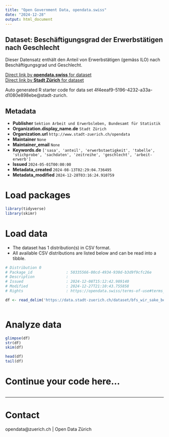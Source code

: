 ```yaml
---
title: "Open Government Data, opendata.swiss"
date: "2024-12-28"
output: html_document
---
```


## Dataset: Beschäftigungsgrad der Erwerbstätigen nach Geschlecht

Dieser Datensatz enthält den Anteil von Erwerbstätigen (gemäss ILO)  nach Beschäftigungsgrad und Geschlecht.


[Direct link by **opendata.swiss** for dataset](https://opendata.swiss/de/dataset/beschaftigungsgrad-der-erwerbstatigen-nach-geschlecht1)<br>
[Direct link by **Stadt Zürich** for dataset](https://data.stadt-zuerich.ch/dataset/bfs_wir_sake_beschgrad_erwtge_geschl_od5041)

Auto generated R starter code for data set 4f4eeaf9-5196-4232-a33a-d1080e898ebe@stadt-zurich.

## Metadata

- **Publisher** `Sektion Arbeit und Erwerbsleben, Bundesamt für Statistik`
- **Organization.display_name.de** `Stadt Zürich`
- **Organization.url** `http://www.stadt-zuerich.ch/opendata`
- **Maintainer** `None`
- **Maintainer_email** `None`
- **Keywords.de** `['sasa', 'anteil', 'erwerbstaetigkeit', 'tabelle', 'stichprobe', 'sachdaten', 'zeitreihe', 'geschlecht', 'arbeit-erwerb']`
- **Issued** `2024-05-01T00:00:00`
- **Metadata_created** `2024-08-13T02:29:04.736495`
- **Metadata_modified** `2024-12-28T03:16:24.910759`


# Load packages

```r

library(tidyverse)
library(skimr)

```

# Load data

-   The dataset has 1 distribution(s) in CSV format.
-   All available CSV distributions are listed below and can be read into a tibble.

```r

# Distribution 0
# Package_id               : 50335566-00cd-4934-930d-b3d9f9cfc26e
# Description              : 
# Issued                   : 2024-12-08T15:12:42.989140
# Modified                 : 2024-12-27T21:10:43.755858
# Rights                   : https://opendata.swiss/terms-of-use#terms_open

df <- read_delim('https://data.stadt-zuerich.ch/dataset/bfs_wir_sake_beschgrad_erwtge_geschl_od5041/download/WIR504OD5041.csv')



```

# Analyze data

```r

glimpse(df)
str(df)
skim(df)

head(df)
tail(df)

```

# Continue your code here...

```r

```

------------------------------------------------------------------------

# Contact

opendata@zuerich.ch | Open Data Zürich
